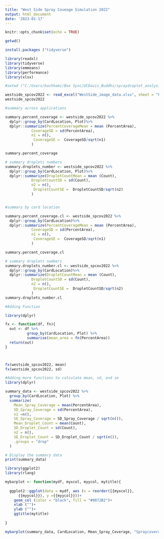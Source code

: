 ```yaml
---
title: "West Side Spray Coveage Simulation 2022"
output: html_document
date: '2023-01-17'
---
```


```r
knitr::opts_chunk$set(echo = TRUE)
```

```r
getwd()

```

```r
install.packages ("tidyverse")
```


```r
library(readxl)
library(tidyverse)
library(emmeans)
library(performance)
library(xlsx)
```

```r
#setwd ("C:/Users/bachhami/Box Sync/UCDavis_Buddhi/spraydroplet_analysis/droplet_size_2/WestSideSpCov2022")

westside_spcov2022 <- read_excel("WestSide_image_data.xlsx", sheet = "ForR.WS.SP.2022")
westside_spcov2022
```

```r
#summary across applications

summary.percent_coverage <- westside_spcov2022 %>%
  dplyr::group_by(CardLocation, Plot)%>%
  dplyr::summarize(PercentCoverageMean = mean (PercentArea),
            CoverageSD = sd(PercentArea),
            n1 = n(),
             CoverageSE =  CoverageSD/sqrt(n1)
            )

summary.percent_coverage

# summary droplets numbers
summary.droplets_number <- westside_spcov2022 %>%
  dplyr::group_by(CardLocation, Plot)%>%
  dplyr::summarize(DropletCountMean = mean (Count),
            DropletCountSD = sd(Count),
            n2 = n(),
             DropletCountSE =  DropletCountSD/sqrt(n2)
            )


#summary by card location

summary.percent_coverage.cl <- westside_spcov2022 %>%
  dplyr::group_by(CardLocation)%>%
  dplyr::summarize(PercentCoverageMean = mean (PercentArea),
            CoverageSD = sd(PercentArea),
            n1 = n(),
             CoverageSE =  CoverageSD/sqrt(n1)
            )

summary.percent_coverage.cl

# summary droplets numbers
summary.droplets_number.cl <- westside_spcov2022 %>%
  dplyr::group_by(CardLocation)%>%
  dplyr::summarize(DropletCountMean = mean (Count),
            DropletCountSD = sd(Count),
            n2 = n(),
             DropletCountSE =  DropletCountSD/sqrt(n2)
            )
summary.droplets_number.cl
```

```r
#Adding Function 

library(dplyr)

fx <- function(df, fn){
  out <- df %>% 
          group_by(CardLocation, Plot) %>% 
          summarise(mean_area = fn(PercentArea))
  return(out)
}



fx(westside_spcov2022, mean)
fx(westside_spcov2022, sd)


```


```r
#Adding more functions to calculate mean, sd, and se
library(dplyr)

summary_data <- westside_spcov2022 %>%
  group_by(CardLocation, Plot) %>%
  summarize(
    Mean_Spray_Coverage = mean(PercentArea),
    SD_Spray_Coverage = sd(PercentArea),
    n1 =n(),
    SE_Spray_Coverage = SD_Spray_Coverage / sqrt(n()),
    Mean_Droplet_Count = mean(Count),
    SD_Droplet_Count = sd(Count),
    n2 = n(),
    SE_Droplet_Count = SD_Droplet_Count / sqrt(n()),
    .groups = "drop"
  ) 

# Display the summary data
print(summary_data)


```

```r
library(ggplot2)
library(rlang)

mybarplot <- function(mydf, myxcol, myycol, mytitle){
  
  ggplot2::ggplot(data = mydf, aes (x = reorder({{myxcol}},
      {{myycol}}), y ={{myycol}}))+
    geom_col (color = "black", fill = "#0072B2")+
    xlab ("")+
    ylab ("")+
    ggtitle(mytitle)
              
}

mybarplot(summary_data, CardLocation, Mean_Spray_Coverage, "Spraycoverage")
```

